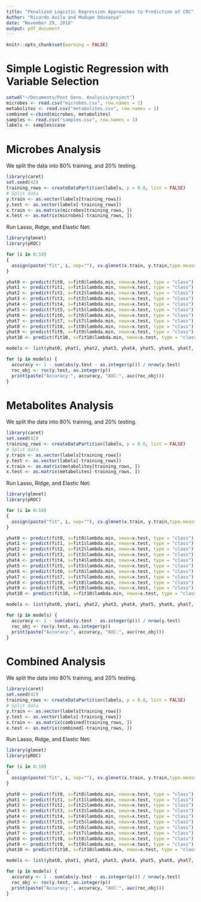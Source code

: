 ```yaml
---
title: "Penalized Logistic Regression Approaches to Prediction of CRC"
Author: "Ricardo Avila and Modupe Odusanya"
date: "November 29, 2018"
output: pdf_document
---
```


```r
knitr::opts_chunk$set(warning = FALSE)
```

# Simple Logistic Regression with Variable Selection 
```r
setwd("~/Documents/Post Geno. Analysis/project")
microbes <- read.csv("microbes.csv", row.names = 1)
metabolites <- read.csv("metabolites.csv", row.names = 1)
combined <-cbind(microbes, metabolites)
samples <- read.csv("samples.csv", row.names = 1)
labels <- samples$case
```

# Microbes Analysis
We split the data into 80% training, and 20% testing.
```r
library(caret)
set.seed(42)
training_rows <- createDataPartition(labels, p = 0.8, list = FALSE)
# Split data
y.train <- as.vector(labels[training_rows])
y.test <- as.vector(labels[-training_rows])
x.train <- as.matrix(microbes[training_rows, ])
x.test <- as.matrix(microbes[-training_rows, ])
```

Run Lasso, Ridge, and Elastic Net:
```r
library(glmnet)
library(pROC)

for (i in 0:10)
{
  assign(paste("fit", i, sep=""), cv.glmnet(x.train, y.train,type.measure="mse",alpha=i/10,family="binomial"))
}

yhat0 <- predict(fit0, s=fit0$lambda.min, newx=x.test, type = "class")
yhat1 <- predict(fit1, s=fit1$lambda.min, newx=x.test, type = "class")
yhat2 <- predict(fit2, s=fit2$lambda.min, newx=x.test, type = "class")
yhat3 <- predict(fit3, s=fit3$lambda.min, newx=x.test, type = "class")
yhat4 <- predict(fit4, s=fit4$lambda.min, newx=x.test, type = "class")
yhat5 <- predict(fit5, s=fit5$lambda.min, newx=x.test, type = "class")
yhat6 <- predict(fit6, s=fit6$lambda.min, newx=x.test, type = "class")
yhat7 <- predict(fit7, s=fit7$lambda.min, newx=x.test, type = "class")
yhat8 <- predict(fit8, s=fit8$lambda.min, newx=x.test, type = "class")
yhat9 <- predict(fit9, s=fit9$lambda.min, newx=x.test, type = "class")
yhat10 <- predict(fit10, s=fit10$lambda.min, newx=x.test, type = "class")

models <- list(yhat0, yhat1, yhat2, yhat3, yhat4, yhat5, yhat6, yhat7, yhat8, yhat9, yhat10)

for (p in models) {
  accuracy <- 1 - sum(abs(y.test - as.integer(p))) / nrow(y.test)
  roc_obj <- roc(y.test, as.integer(p))
  print(paste("Accuracy:", accuracy, "AUC:", auc(roc_obj)))
}
```


# Metabolites Analysis
We split the data into 80% training, and 20% testing.
```r
library(caret)
set.seed(42)
training_rows <- createDataPartition(labels, p = 0.8, list = FALSE)
# Split data
y.train <- as.vector(labels[training_rows])
y.test <- as.vector(labels[-training_rows])
x.train <- as.matrix(metabolites[training_rows, ])
x.test <- as.matrix(metabolites[-training_rows, ])
```


Run Lasso, Ridge, and Elastic Net:
```r
library(glmnet)
library(pROC)

for (i in 0:10)
{
  assign(paste("fit", i, sep=""), cv.glmnet(x.train, y.train,type.measure="mse",alpha=i/10,family="binomial"))
}

yhat0 <- predict(fit0, s=fit0$lambda.min, newx=x.test, type = "class")
yhat1 <- predict(fit1, s=fit1$lambda.min, newx=x.test, type = "class")
yhat2 <- predict(fit2, s=fit2$lambda.min, newx=x.test, type = "class")
yhat3 <- predict(fit3, s=fit3$lambda.min, newx=x.test, type = "class")
yhat4 <- predict(fit4, s=fit4$lambda.min, newx=x.test, type = "class")
yhat5 <- predict(fit5, s=fit5$lambda.min, newx=x.test, type = "class")
yhat6 <- predict(fit6, s=fit6$lambda.min, newx=x.test, type = "class")
yhat7 <- predict(fit7, s=fit7$lambda.min, newx=x.test, type = "class")
yhat8 <- predict(fit8, s=fit8$lambda.min, newx=x.test, type = "class")
yhat9 <- predict(fit9, s=fit9$lambda.min, newx=x.test, type = "class")
yhat10 <- predict(fit10, s=fit10$lambda.min, newx=x.test, type = "class")

models <- list(yhat0, yhat1, yhat2, yhat3, yhat4, yhat5, yhat6, yhat7, yhat8, yhat9, yhat10)

for (p in models) {
  accuracy <- 1 - sum(abs(y.test - as.integer(p))) / nrow(y.test)
  roc_obj <- roc(y.test, as.integer(p))
  print(paste("Accuracy:", accuracy, "AUC:", auc(roc_obj)))
}
```


# Combined Analysis
We split the data into 80% training, and 20% testing.
```r
library(caret)
set.seed(42)
training_rows <- createDataPartition(labels, p = 0.8, list = FALSE)
# Split data
y.train <- as.vector(labels[training_rows])
y.test <- as.vector(labels[-training_rows])
x.train <- as.matrix(combined[training_rows, ])
x.test <- as.matrix(combined[-training_rows, ])
```


Run Lasso, Ridge, and Elastic Net:
```r
library(glmnet)
library(pROC)

for (i in 0:10)
{
  assign(paste("fit", i, sep=""), cv.glmnet(x.train, y.train,type.measure="mse",alpha=i/10,family="binomial"))
}

yhat0 <- predict(fit0, s=fit0$lambda.min, newx=x.test, type = "class")
yhat1 <- predict(fit1, s=fit1$lambda.min, newx=x.test, type = "class")
yhat2 <- predict(fit2, s=fit2$lambda.min, newx=x.test, type = "class")
yhat3 <- predict(fit3, s=fit3$lambda.min, newx=x.test, type = "class")
yhat4 <- predict(fit4, s=fit4$lambda.min, newx=x.test, type = "class")
yhat5 <- predict(fit5, s=fit5$lambda.min, newx=x.test, type = "class")
yhat6 <- predict(fit6, s=fit6$lambda.min, newx=x.test, type = "class")
yhat7 <- predict(fit7, s=fit7$lambda.min, newx=x.test, type = "class")
yhat8 <- predict(fit8, s=fit8$lambda.min, newx=x.test, type = "class")
yhat9 <- predict(fit9, s=fit9$lambda.min, newx=x.test, type = "class")
yhat10 <- predict(fit10, s=fit10$lambda.min, newx=x.test, type = "class")

models <- list(yhat0, yhat1, yhat2, yhat3, yhat4, yhat5, yhat6, yhat7, yhat8, yhat9, yhat10)

for (p in models) {
  accuracy <- 1 - sum(abs(y.test - as.integer(p))) / nrow(y.test)
  roc_obj <- roc(y.test, as.integer(p))
  print(paste("Accuracy:", accuracy, "AUC:", auc(roc_obj)))
}
```
